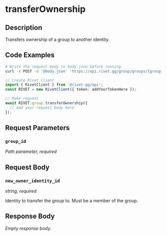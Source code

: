 

# transferOwnership

## Description

Transfers ownership of a group to another identity.


## Code Examples

<CodeGroup title='Request' tag='POST' label='https://api.rivet.gg/group/groups/{group_id}/transfer-owner'>

```bash {{ title: 'cURL' }}
# Write the request body to body.json before running
curl -X POST -d '@body.json' 'https://api.rivet.gg/group/groups/{group_id}/transfer-owner'
```

```ts
// Create Rivet client
import { RivetClient } from '@rivet-gg/api';
const RIVET = new RivetClient({ token: addYourTokenHere });

// Make request
await RIVET.group.transferOwnership({
  // Add your request body here
});
```

</CodeGroup>


## Request Parameters


### `group_id`

_Path parameter, required_





## Request Body

### `new_owner_identity_id`

_string, required_

Identity to transfer the group to.
Must be a member of the group.




## Response Body

_Empty response body._
